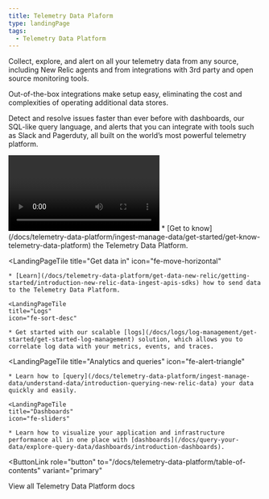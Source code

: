 ```yaml
---
title: Telemetry Data Plaform
type: landingPage
tags:
  - Telemetry Data Platform
---
```


<LandingPageHero>
  <HeroContent>
Collect, explore, and alert on all your telemetry data from any source, including New Relic agents and from integrations with 3rd party and open source monitoring tools.

Out-of-the-box integrations make setup easy, eliminating the cost and complexities of operating additional data stores. 

Detect and resolve issues faster than ever before with dashboards, our SQL-like query language, and alerts that you can integrate with tools such as Slack and Pagerduty, all built on the world’s most powerful telemetry platform.
 
  </HeroContent>

  <Video id="A1JWmr4ieVE" type="youtube" />

  <figcaption>
		New Relic Telemetry Data Platform
  </figcaption>
</LandingPageHero>

<LandingPageTileGrid>
  <LandingPageTile
    title="Discover Telemetry Data Platform"
    icon="fe-check-square"
  >
    * [Get to know](/docs/telemetry-data-platform/ingest-manage-data/get-started/get-know-telemetry-data-platform) the Telemetry Data Platform. 
  </LandingPageTile>
  
  <LandingPageTile
    title="Get data in"
    icon="fe-move-horizontal"
  >
    * [Learn](/docs/telemetry-data-platform/get-data-new-relic/getting-started/introduction-new-relic-data-ingest-apis-sdks) how to send data to the Telemetry Data Platform. 
  </LandingPageTile>

    <LandingPageTile
    title="Logs"
    icon="fe-sort-desc"
  >
    * Get started with our scalable [logs](/docs/logs/log-management/get-started/get-started-log-management) solution, which allows you to correlate log data with your metrics, events, and traces.
  </LandingPageTile>

  <LandingPageTile
    title="Analytics and queries"
    icon="fe-alert-triangle"
  >
    * Learn how to [query](/docs/telemetry-data-platform/ingest-manage-data/understand-data/introduction-querying-new-relic-data) your data quickly and easily.  
  </LandingPageTile>

    <LandingPageTile
    title="Dashboards"
    icon="fe-sliders"
  >
    * Learn how to visualize your application and infrastructure performance all in one place with [dashboards](/docs/query-your-data/explore-query-data/dashboards/introduction-dashboards). 
  </LandingPageTile>
</LandingPageTileGrid>

<ButtonLink
  role="button"
  to="/docs/telemetry-data-platform/table-of-contents"
  variant="primary"
>
  View all Telemetry Data Platform docs
</ButtonLink>

